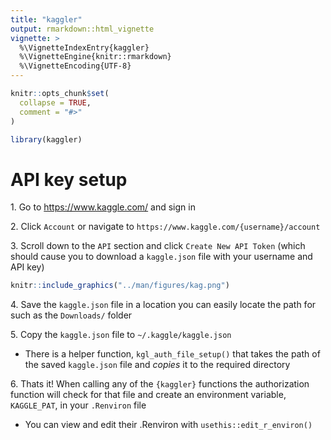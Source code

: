 ```yaml
---
title: "kaggler"
output: rmarkdown::html_vignette
vignette: >
  %\VignetteIndexEntry{kaggler}
  %\VignetteEngine{knitr::rmarkdown}
  %\VignetteEncoding{UTF-8}
---
```


```r
knitr::opts_chunk$set(
  collapse = TRUE,
  comment = "#>"
)
```

```r
library(kaggler)
```

# API key setup

<span>1.</span> Go to [https://www.kaggle.com/](kaggle.com) and sign in

<span>2.</span> Click `Account` or navigate to `https://www.kaggle.com/{username}/account`

<span>3.</span> Scroll down to the `API` section and click `Create New API Token` (which should cause you to download a `kaggle.json` file with your username and API key)

```r
knitr::include_graphics("../man/figures/kag.png")
```

<span>4.</span> Save the `kaggle.json` file in a location you can easily locate the path for such as the `Downloads/` folder

<span>5.</span> Copy the `kaggle.json` file to `~/.kaggle/kaggle.json`

  - There is a helper function, `kgl_auth_file_setup()` that takes the path of the saved `kaggle.json` file and *copies* it to the required directory
  
<span>6.</span> Thats it! When calling any of the `{kaggler}` functions the authorization function will check for that file and create an environment variable, `KAGGLE_PAT`, in your `.Renviron` file

  - You can view and edit their .Renviron with `usethis::edit_r_environ()`
